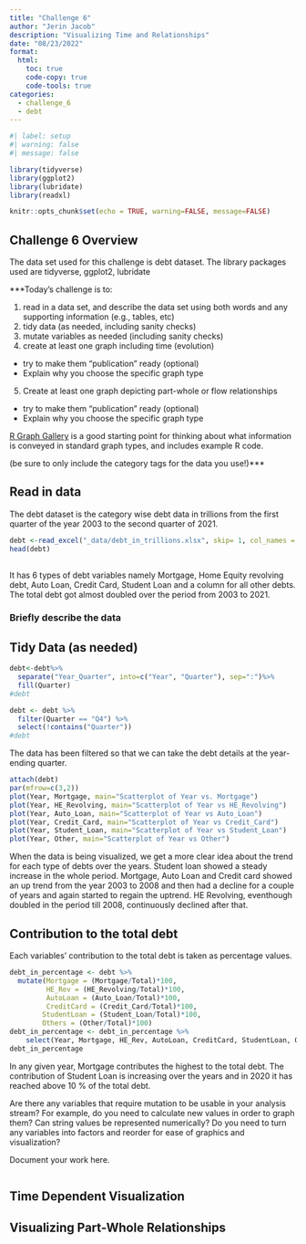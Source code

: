 ```yaml
---
title: "Challenge 6"
author: "Jerin Jacob"
description: "Visualizing Time and Relationships"
date: "08/23/2022"
format:
  html:
    toc: true
    code-copy: true
    code-tools: true
categories:
  - challenge_6
  - debt
---
```


```r
#| label: setup
#| warning: false
#| message: false

library(tidyverse)
library(ggplot2)
library(lubridate)
library(readxl)

knitr::opts_chunk$set(echo = TRUE, warning=FALSE, message=FALSE)
```

## Challenge 6 Overview
The data set used for this challenge is debt dataset.
The library packages used are tidyverse, ggplot2, lubridate

***Today's challenge is to:

1)  read in a data set, and describe the data set using both words and any supporting information (e.g., tables, etc)
2)  tidy data (as needed, including sanity checks)
3)  mutate variables as needed (including sanity checks)
4)  create at least one graph including time (evolution)
   - try to make them "publication" ready (optional)
   - Explain why you choose the specific graph type
5)  Create at least one graph depicting part-whole or flow relationships
   - try to make them "publication" ready (optional)
   - Explain why you choose the specific graph type

[R Graph Gallery](https://r-graph-gallery.com/) is a good starting point for thinking about what information is conveyed in standard graph types, and includes example R code.

(be sure to only include the category tags for the data you use!)***

## Read in data

The debt dataset is the category wise debt data in trillions from the first quarter of the year 2003 to the second quarter of 2021.


```r
debt <-read_excel("_data/debt_in_trillions.xlsx", skip= 1, col_names = c("Year_Quarter", "Mortgage", "HE_Revolving", "Auto_Loan", "Credit_Card", "Student_Loan", "Other", "Total")) 
head(debt)
  
```
 It has 6 types of debt variables namely Mortgage, Home Equity revolving debt, Auto Loan, Credit Card, Student Loan and a column for all other debts. The total debt got almost doubled over the period from 2003 to 2021.  

### Briefly describe the data

## Tidy Data (as needed)


```r
debt<-debt%>%
  separate("Year_Quarter", into=c("Year", "Quarter"), sep=":")%>%
  fill(Quarter)
#debt
```


```r
debt <- debt %>%
  filter(Quarter == "Q4") %>%
  select(!contains("Quarter"))
#debt
```
The data has been filtered so that we can take the debt details at the year-ending quarter.

```r
attach(debt)
par(mfrow=c(3,2))
plot(Year, Mortgage, main="Scatterplot of Year vs. Mortgage")
plot(Year, HE_Revolving, main="Scatterplot of Year vs HE_Revolving")
plot(Year, Auto_Loan, main="Scatterplot of Year vs Auto_Loan")
plot(Year, Credit_Card, main="Scatterplot of Year vs Credit_Card")
plot(Year, Student_Loan, main="Scatterplot of Year vs Student_Loan")
plot(Year, Other, main="Scatterplot of Year vs Other")


```
When the data is being visualized, we get a more clear idea about the trend for each type of debts over the years. Student loan showed a steady increase in the whole period. Mortgage, Auto Loan and Credit card showed an up trend from the year 2003 to 2008 and then had a decline for a couple of years and again started to regain the uptrend. HE Revolving, eventhough doubled in the period till 2008, continuously declined after that. 


## Contribution to the total debt

Each variables' contribution to the total debt is taken as percentage values. 
```r
debt_in_percentage <- debt %>%
  mutate(Mortgage = (Mortgage/Total)*100, 
         HE_Rev = (HE_Revolving/Total)*100, 
         AutoLoan = (Auto_Loan/Total)*100, 
         CreditCard = (Credit_Card/Total)*100,
        StudentLoan = (Student_Loan/Total)*100,
        Others = (Other/Total)*100)
debt_in_percentage <- debt_in_percentage %>%
    select(Year, Mortgage, HE_Rev, AutoLoan, CreditCard, StudentLoan, Others)
debt_in_percentage
```


In any given year, Mortgage contributes the highest to the total debt. The contribution of Student Loan is increasing over the years and in 2020 it has reached above 10 % of the total debt. 


Are there any variables that require mutation to be usable in your analysis stream? For example, do you need to calculate new values in order to graph them? Can string values be represented numerically? Do you need to turn any variables into factors and reorder for ease of graphics and visualization?

Document your work here.

```r

```

## Time Dependent Visualization


## Visualizing Part-Whole Relationships

